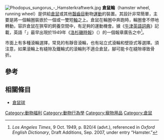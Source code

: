 [[File:Phodopus_sungorus_-_Hamsterkraftwerk.jpg|thumb]]
'''倉鼠輪'''（hamster wheel, running wheel）是供給[[倉鼠|倉鼠]]或其他[[齧齒目|齧齒目]]動物[[運動|運動]]的裝置。其設計非常簡單，主要是將一個輪圈裝嵌於一個或一雙短[[軸|軸]]之上。倉鼠在輪圈中奔跑時，輪圈會不停地轉動，容許倉鼠在狹窄的飼養空間中，有足夠的運動機會。據《[[牛津英語詞典|牛津英語詞典]]》記載，英語「{{lang|en|Hamster wheel}}」最早出現於1949年《[[洛杉磯時報|洛杉磯時報]]》（{{lang|en|''Los Angeles Times''}}）的一個報章廣告之中<ref>''Los Angeles Times'',  9 Oct. 1949, p. B20/4 (advt.), referenced in  ''Oxford English Dictionary'', Draft Additions, Sep. 2007, under entry “Hamster.”{{en}}</ref>。

市面上有多種滾輪選擇，常見的有靜音滾輪，也有站立式滾輪和壁掛式等選擇。須注意，如果滾輪上有縫隙及鐵輪式的滾輪則不適合倉鼠，腳可能卡在縫隙導致骨折。

==參考==
{{reflist}}

==相關條目==
* [[倉鼠球|倉鼠球]]

[[Category:動物福利|Category:動物福利]]
[[Category:動物行為學|Category:動物行為學]]
[[Category:寵物用品|Category:寵物用品]]
[[Category:倉鼠|Category:倉鼠]]